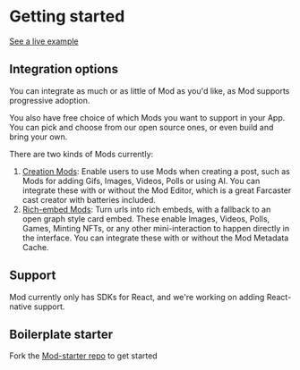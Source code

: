 # Getting started

[See a live example](https://example-nextjs.modprotocol.org)

## Integration options

You can integrate as much or as little of Mod as you'd like, as Mod supports progressive adoption.

You also have free choice of which Mods you want to support in your App. You can pick and choose from our open source ones, or even build and bring your own.

There are two kinds of Mods currently:

1. [Creation Mods](creation.mdx): Enable users to use Mods when creating a post, such as Mods for adding Gifs, Images, Videos, Polls or using AI.
   You can integrate these with or without the Mod Editor, which is a great Farcaster cast creator with batteries included.
2. [Rich-embed Mods](rich-embeds.mdx): Turn urls into rich embeds, with a fallback to an open graph style card embed. These enable Images, Videos, Polls, Games, Minting NFTs,
   or any other mini-interaction to happen directly in the interface.
   You can integrate these with or without the Mod Metadata Cache.

## Support

Mod currently only has SDKs for React, and we're working on adding React-native support.

## Boilerplate starter

Fork the [Mod-starter repo](https://github.com/mod-protocol/mod-starter) to get started